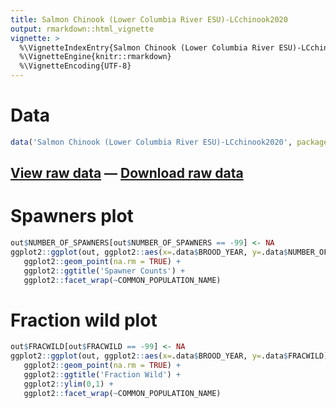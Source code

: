 ```yaml
---
title: Salmon Chinook (Lower Columbia River ESU)-LCchinook2020
output: rmarkdown::html_vignette
vignette: >
  %\VignetteIndexEntry{Salmon Chinook (Lower Columbia River ESU)-LCchinook2020}
  %\VignetteEngine{knitr::rmarkdown}
  %\VignetteEncoding{UTF-8}
---
```


# Data

```r
data('Salmon Chinook (Lower Columbia River ESU)-LCchinook2020', package='VRData')
```

## [View raw data](../data/Salmon Chinook (Lower Columbia River ESU)-LCchinook2020.html) &#8212; [Download raw data](../data/Salmon Chinook (Lower Columbia River ESU)-LCchinook2020.csv)

# Spawners plot

```r
out$NUMBER_OF_SPAWNERS[out$NUMBER_OF_SPAWNERS == -99] <- NA
ggplot2::ggplot(out, ggplot2::aes(x=.data$BROOD_YEAR, y=.data$NUMBER_OF_SPAWNERS)) +
   ggplot2::geom_point(na.rm = TRUE) +
   ggplot2::ggtitle('Spawner Counts') +
   ggplot2::facet_wrap(~COMMON_POPULATION_NAME)
```

# Fraction wild plot

```r
out$FRACWILD[out$FRACWILD == -99] <- NA
ggplot2::ggplot(out, ggplot2::aes(x=.data$BROOD_YEAR, y=.data$FRACWILD)) +
   ggplot2::geom_point(na.rm = TRUE) +
   ggplot2::ggtitle('Fraction Wild') +
   ggplot2::ylim(0,1) +
   ggplot2::facet_wrap(~COMMON_POPULATION_NAME)
```

